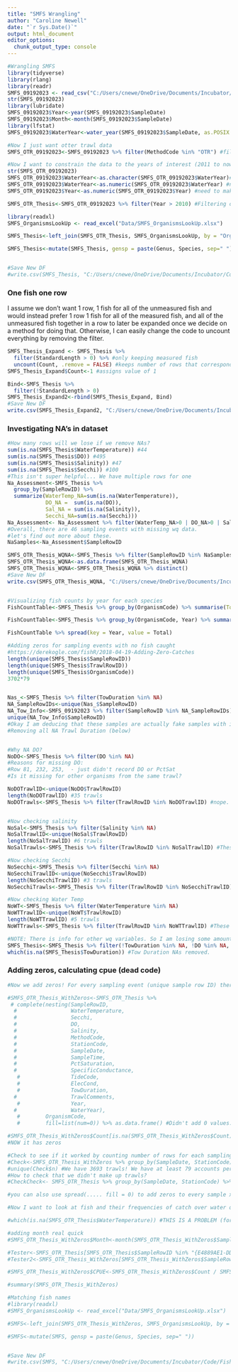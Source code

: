 ```yaml
---
title: "SMFS Wrangling"
author: "Caroline Newell"
date: "`r Sys.Date()`"
output: html_document
editor_options: 
  chunk_output_type: console
---
```


```r
#Wrangling SMFS 
library(tidyverse)
library(rlang)
library(readr)
SMFS_09192023 <- read_csv("C:/Users/cnewe/OneDrive/Documents/Incubator/Code/FishForesightIncubator/Data/SMFS_09192023.csv")
str(SMFS_09192023)
library(lubridate)
SMFS_09192023$Year<-year(SMFS_09192023$SampleDate)
SMFS_09192023$Month<-month(SMFS_09192023$SampleDate)
library(lfstat)
SMFS_09192023$WaterYear<-water_year(SMFS_09192023$SampleDate, as.POSIX = FALSE, origin="usgs")
```


```r
#Now I just want otter trawl data
SMFS_OTR_09192023<-SMFS_09192023 %>% filter(MethodCode %in% "OTR") #filters otter trawl samples from table

#Now I want to constrain the data to the years of interest (2011 to now)
str(SMFS_OTR_09192023)
SMFS_OTR_09192023$WaterYear<-as.character(SMFS_OTR_09192023$WaterYear)#when converting the factor to a number, need to first make it a character and THEN numeric. Otherwise, the number gets changedfor some reason.
SMFS_OTR_09192023$WaterYear<-as.numeric(SMFS_OTR_09192023$WaterYear) #need to make water year numeric so I can filter out years easily.
SMFS_OTR_09192023$Year<-as.numeric(SMFS_OTR_09192023$Year) #need to make water year numeric so I can filter out years easily.

SMFS_OTR_Thesis<-SMFS_OTR_09192023 %>% filter(Year > 2010) #Filtering out years which overlap with South Bay Otter Trawl Survey for my thesis work.

library(readxl)
SMFS_OrganismsLookUp <- read_excel("Data/SMFS_OrganismsLookUp.xlsx")

SMFS_Thesis<-left_join(SMFS_OTR_Thesis, SMFS_OrganismsLookUp, by = "OrganismCode")

SMFS_Thesis<-mutate(SMFS_Thesis, gensp = paste(Genus, Species, sep=" "))


#Save New DF
#write.csv(SMFS_Thesis, "C:/Users/cnewe/OneDrive/Documents/Incubator/Code/FishForesightIncubator/Data/SMFS_Thesis.csv")

```

### One fish one row
I assume we don't want 1 row, 1 fish for all of the unmeasured fish and would instead prefer 1 row 1 fish for all of the measured fish, and all of the unmeasured fish together in a row to later be expanded once we decide on a method for doing that. Otherwise, I can easily change the code to uncount everything by removing the filter.
```r
SMFS_Thesis_Expand <- SMFS_Thesis %>%
  filter(StandardLength > 0) %>% #only keeping measured fish
  uncount(Count, .remove = FALSE) #keeps number of rows that corresponds to the Count value
SMFS_Thesis_Expand$Count<-1 #assigns value of 1

Bind<-SMFS_Thesis %>%
  filter(!StandardLength > 0)
SMFS_Thesis_Expand2<-rbind(SMFS_Thesis_Expand, Bind)
#Save New DF
write.csv(SMFS_Thesis_Expand2, "C:/Users/cnewe/OneDrive/Documents/Incubator/Code/FishForesightIncubator/Data/SMFS_OneFishOneRow.csv")

```


### Investigating NA's in dataset
```r
#How many rows will we lose if we remove NAs?
sum(is.na(SMFS_Thesis$WaterTemperature)) #44
sum(is.na(SMFS_Thesis$DO)) #495
sum(is.na(SMFS_Thesis$Salinity)) #47
sum(is.na(SMFS_Thesis$Secchi)) #100
#This isn't super helpful... We have multiple rows for one 
Na_Assessment<-SMFS_Thesis %>% 
  group_by(SampleRowID) %>% 
  summarize(WaterTemp_NA=sum(is.na(WaterTemperature)),
            DO_NA =  sum(is.na(DO)),
            Sal_NA = sum(is.na(Salinity)),
            Secchi_NA=sum(is.na(Secchi)))
Na_Assessment<- Na_Assessment %>% filter(WaterTemp_NA>0 | DO_NA>0 | Sal_NA>0 | Secchi_NA>0)
#Overall, there are 46 sampling events with missing wq data.
#let's find out more about these.
NaSamples<-Na_Assessment$SampleRowID

SMFS_OTR_Thesis_WQNA<-SMFS_Thesis %>% filter(SampleRowID %in% NaSamples) %>% group_by(SampleRowID) %>% select(SampleRowID, StationCode, MethodCode, TowDuration, WaterTemperature, Secchi, Salinity, DO, PctSaturation, SpecificConductance, TideCode, SampleDate, Year, WaterYear)
SMFS_OTR_Thesis_WQNA<-as.data.frame(SMFS_OTR_Thesis_WQNA)
SMFS_OTR_Thesis_WQNA<-SMFS_OTR_Thesis_WQNA %>% distinct()
#Save New DF
write.csv(SMFS_OTR_Thesis_WQNA, "C:/Users/cnewe/OneDrive/Documents/Incubator/Code/FishForesightIncubator/Data/SMFS_NA_WaterQuality.csv")


#Visualizing fish counts by year for each species
FishCountTable<-SMFS_Thesis %>% group_by(OrganismCode) %>% summarise(Total=sum(Count))

FishCountTable<-SMFS_Thesis %>% group_by(OrganismCode, Year) %>% summarise(Total=sum(Count))

FishCountTable %>% spread(key = Year, value = Total)

#Adding zeros for sampling events with no fish caught
#https://derekogle.com/fishR/2018-04-19-Adding-Zero-Catches
length(unique(SMFS_Thesis$SampleRowID)) 
length(unique(SMFS_Thesis$TrawlRowID)) 
length(unique(SMFS_Thesis$OrganismCode))
3702*79


Nas_<-SMFS_Thesis %>% filter(TowDuration %in% NA)
NA_SampleRowIDs<-unique(Nas_$SampleRowID)
NA_Tow_Info<-SMFS_09192023 %>% filter(SampleRowID %in% NA_SampleRowIDs)
unique(NA_Tow_Info$SampleRowID)
#Okay I am deducing that these samples are actually fake samples with incidental or rod and reel info? 
#Removing all NA Trawl Duration (below)


#Why NA DO?
NoDO<-SMFS_Thesis %>% filter(DO %in% NA)
#Reasons for missing DO: 
#Row 81, 232, 253,  - just didn't record DO or PctSat
#Is it missing for other organisms from the same trawl?

NoDOTrawlID<-unique(NoDO$TrawlRowID)
length(NoDOTrawlID) #35 trawls
NoDOTrawls<-SMFS_Thesis %>% filter(TrawlRowID %in% NoDOTrawlID) #nope. The trawl just doesn't have the info! Remove these rows.


#Now checking salinity
NoSal<-SMFS_Thesis %>% filter(Salinity %in% NA)
NoSalTrawlID<-unique(NoSal$TrawlRowID)
length(NoSalTrawlID) #6 trawls
NoSalTrawls<-SMFS_Thesis %>% filter(TrawlRowID %in% NoSalTrawlID) #These trawls just doesn't have the info! Remove these rows.

#Now checking Secchi
NoSecchi<-SMFS_Thesis %>% filter(Secchi %in% NA)
NoSecchiTrawlID<-unique(NoSecchi$TrawlRowID) 
length(NoSecchiTrawlID) #3 trawls
NoSecchiTrawls<-SMFS_Thesis %>% filter(TrawlRowID %in% NoSecchiTrawlID) #These trawls just doesn't have the info! Remove these rows.

#Now checking Water Temp
NoWT<-SMFS_Thesis %>% filter(WaterTemperature %in% NA)
NoWTTrawlID<-unique(NoWT$TrawlRowID) 
length(NoWTTrawlID) #5 trawls
NoWTTrawls<-SMFS_Thesis %>% filter(TrawlRowID %in% NoWTTrawlID) #These trawls just doesn't have the info! Also missing all other WQ. Remove these rows.

#NOTE: There is info for other wq variables. So I am losing some amount of good info here... 
SMFS_Thesis<-SMFS_Thesis %>% filter(!TowDuration %in% NA, !DO %in% NA, !Salinity %in% NA, !Secchi %in% NA, !WaterTemperature %in% NA, !TideCode %in% NA, !StationCode %in% NA) #Remove NA rows for Tow Duration, DO, Salinity, Secchi, and Water Temp (Important WQ). Also removed NA's for other variables of interest for good measure. 
which(is.na(SMFS_Thesis$TowDuration)) #Tow Duration NAs removed.
```

### Adding zeros, calculating cpue (dead code)
```r
#Now we add zeros! For every sampling event (unique sample row ID) there should be catch data for each species (unique organism code). 

#SMFS_OTR_Thesis_WithZeros<-SMFS_OTR_Thesis %>% 
 # complete(nesting(SampleRowID, 
  #                 WaterTemperature, 
  #                 Secchi, 
  #                 DO, 
  #                 Salinity, 
  #                 MethodCode, 
  #                 StationCode, 
  #                 SampleDate, 
  #                 SampleTime, 
  #                 PctSaturation, 
  #                 SpecificConductance, 
   #                TideCode, 
   #                ElecCond, 
   #                TowDuration, 
  #                 TrawlComments, 
   #                Year, 
  #                 WaterYear), 
   #        OrganismCode, 
   #        fill=list(num=0)) %>% as.data.frame() #Didn't add 0 values...Also ended up with more rows than expected? I have more rows than expected because there are multiple SIZES which each get their own row as well. So if I care about size/age classes, will have to bin those first and then add zeros. For now, move forward here.

#SMFS_OTR_Thesis_WithZeros$Count[is.na(SMFS_OTR_Thesis_WithZeros$Count)] <- 0
#NOW it has zeros

#Check to see if it worked by counting number of rows for each sampling event (unique tow ID) and make sure it has a minimum of 79 accounts (79 unique organism codes in SMFS_OTR_Thesis)
#Check<-SMFS_OTR_Thesis_WithZeros %>% group_by(SampleDate, StationCode) %>% summarize(n=n())
#unique(Check$n) #We have 3693 trawls! We have at least 79 accounts per trawl (but that also doesn't make sense if we have at least one row with non-zero counts yeah?)
#How to check that we didn't make up trawls?
#CheckCheck<- SMFS_OTR_Thesis %>% group_by(SampleDate, StationCode) %>% summarize(n=n()) #Same number of rows so that is good.

#you can also use spread(..... fill = 0) to add zeros to every sample x spp combo that doesn't exist or have data and then gather() it back up.

#Now I want to look at fish and their frequencies of catch over water quality parameters. 

#which(is.na(SMFS_OTR_Thesis$WaterTemperature)) #THIS IS A PROBLEM (for later). Use this link to fix: https://www.tutorialspoint.com/dealing-with-missing-data-in-r#:~:text=Finding%20Missing%20Data%20in%20R&text=We%20can%20use%20the%20is,otherwise%20it%20should%20be%20False.

#adding month real quick
#SMFS_OTR_Thesis_WithZeros$Month<-month(SMFS_OTR_Thesis_WithZeros$SampleDate)

#Tester<-SMFS_OTR_Thesis[SMFS_OTR_Thesis$SampleRowID %in% "{E4889AE1-DD10-4A96-A1C2-E0BFFEB6FCBF}",]
#Tester2<-SMFS_OTR_Thesis_WithZeros[SMFS_OTR_Thesis_WithZeros$SampleRowID %in% "{E4889AE1-DD10-4A96-A1C2-E0BFFEB6FCBF}",]

#SMFS_OTR_Thesis_WithZeros$CPUE<-SMFS_OTR_Thesis_WithZeros$Count / SMFS_OTR_Thesis_WithZeros$TowDuration

#summary(SMFS_OTR_Thesis_WithZeros)

#Matching fish names
#library(readxl)
#SMFS_OrganismsLookUp <- read_excel("Data/SMFS_OrganismsLookUp.xlsx")

#SMFS<-left_join(SMFS_OTR_Thesis_WithZeros, SMFS_OrganismsLookUp, by = "OrganismCode")

#SMFS<-mutate(SMFS, gensp = paste(Genus, Species, sep=" "))


#Save New DF
#write.csv(SMFS, "C:/Users/cnewe/OneDrive/Documents/Incubator/Code/FishForesightIncubator/Data/SMFS_Zeros.csv")
```